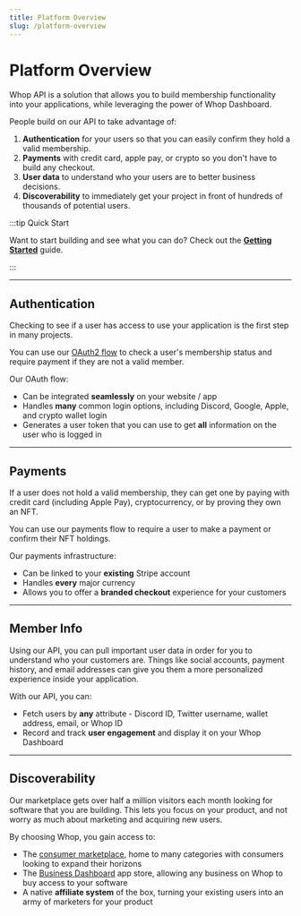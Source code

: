 ```yaml
---
title: Platform Overview
slug: /platform-overview
---
```



# Platform Overview

<div className="heroGrid">

<div>
<p>Whop API is a solution that allows you to build membership functionality into your applications, while leveraging the power of Whop Dashboard.</p>

<p> People build on our API to take advantage of:</p>

1. **Authentication** for your users so that you can easily confirm they hold a valid membership.
2. **Payments** with credit card, apple pay, or crypto so you don't have to build any checkout.
3. **User data** to understand who your users are to better business decisions.
4. **Discoverability** to immediately get your project in front of hundreds of thousands of potential users.

</div>

</div>

:::tip Quick Start

Want to start building and see what you can do? Check out the **[Getting Started](/getting-started/selling-software-projects)** guide.

:::

<hr
  style={{
    marginTop: 32,
    backgroundColor: "var(--ifm-toc-border-color)",
  }}
/>

## Authentication

<div className="heroGrid">

<div>
  <p>Checking to see if a user has access to use your application is the first step in many projects.</p>

You can use our [OAuth2 flow](/pre-built-contracts) to check a user's membership status and require payment if they are not a valid member.

<p style={{ marginBottom: 6 }}>Our OAuth flow:</p>

- Can be integrated **seamlessly** on your website / app
- Handles **many** common login options, including Discord, Google, Apple, and crypto wallet login
- Generates a user token that you can use to get **all** information on the user who is logged in

<div className="row" style={{ marginBottom: 24 }}>
  <div className="col col--12" style={{ marginTop: 8 }}>
    <QuickstartCard
      name="Learn more about authenticating your users"
      link="/authentication/oauth"
      image="/assets/icons/frame.png"
    />
  </div>
</div>

</div>

</div>

<hr
  style={{
    marginTop: 32,
    backgroundColor: "var(--ifm-toc-border-color)",
  }}
/>

## Payments

<div className="heroGrid">

<div>
  <p>If a user does not hold a valid membership, they can get one by paying with credit card (including Apple Pay), cryptocurrency, or by proving they own an NFT.</p>

You can use our payments flow to require a user to make a payment or confirm their NFT holdings.

<p style={{ marginBottom: 6 }}>Our payments infrastructure:</p>

- Can be linked to your **existing** Stripe account
- Handles **every** major currency
- Allows you to offer a **branded checkout** experience for your customers

<div className="row" style={{ marginBottom: 24 }}>
  <div className="col col--12" style={{ marginTop: 8 }}>
    <QuickstartCard
      name="Learn more about memberships"
      link="/getting-started/memberships"
      image="/assets/icons/frame.png"
    />
  </div>
</div>

</div>

</div>

<hr
  style={{
    marginTop: 32,
    backgroundColor: "var(--ifm-toc-border-color)",
  }}
/>

## Member Info

<div className="heroGrid">
  <div>
    <p>
     Using our API, you can pull important user data in order for you to understand who your customers are. Things like social accounts, payment history, and email addresses can give you them a more personalized experience inside your application.
    </p>

<p style={{ marginBottom: 6 }}>With our API, you can:</p>

- Fetch users by **any** attribute - Discord ID, Twitter username, wallet address, email, or Whop ID
- Record and track **user engagement** and display it on your Whop Dashboard

<div className="row" style={{marginBottom:24}}>

<div className="col col--12" style={{ marginTop: 8 }}>
  <QuickstartCard
    name="Learn more about member info"
    link="/"
    image="/assets/icons/frame.png"
  />
</div>

</div>

<p>

</p>
</div>

</div>

<hr
  style={{
    marginTop: 32,
    backgroundColor: "var(--ifm-toc-border-color)",
  }}
/>

## Discoverability

<div className="heroGrid">
  
  <div>
    <p>
    Our marketplace gets over half a million visitors each month looking for software that you are building. This lets you focus on your product, and not worry as much about marketing and acquiring new users.
    </p>

<p style={{ marginBottom: 6 }}>By choosing Whop, you gain access to:</p>

- The [consumer marketplace](https://whop.com), home to many categories with consumers looking to expand their horizons
- The [Business Dashboard](https://dash.whop.com/apps) app store, allowing any business on Whop to buy access to your software
- A native **affiliate system** of the box, turning your existing users into an army of marketers for your product

</div>

</div>
